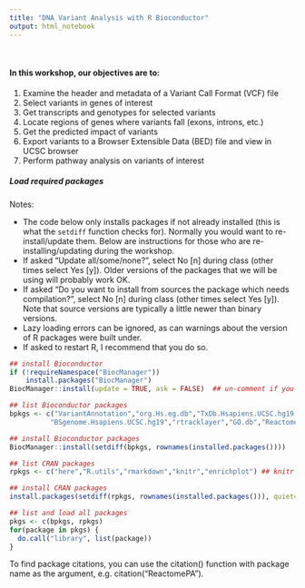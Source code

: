 ```yaml
---
title: "DNA Variant Analysis with R Bioconductor"
output: html_notebook
---
```


<br/>

#### In this workshop, our objectives are to:  

  1. Examine the header and metadata of a Variant Call Format (VCF) file  
  2. Select variants in genes of interest  
  3. Get transcripts and genotypes for selected variants  
  4. Locate regions of genes where variants fall (exons, introns, etc.)  
  5. Get the predicted impact of variants  
  6. Export variants to a Browser Extensible Data (BED) file and view in UCSC browser 
  7. Perform pathway analysis on variants of interest 
<br/>

##### Load required packages

Notes: 

* The code below only installs packages if not already installed (this is what the `setdiff` function checks for). Normally you would want to re-install/update them. Below are instructions for those who are re-installing/updating during the workshop.     
* If asked "Update all/some/none?", select No [n] during class (other times select Yes [y]). Older versions of the packages that we will be using will probably work OK.  
* If asked "Do you want to install from sources the package which needs compilation?", select No [n] during class (other times select Yes [y]). Note that source versions are typically a little newer than binary versions.  
* Lazy loading errors can be ignored, as can warnings about the version of R packages were built under.  
* If asked to restart R, I recommend that you do so.  
 

```r
## install Bioconductor
if (!requireNamespace("BiocManager"))
    install.packages("BiocManager")
BiocManager::install(update = TRUE, ask = FALSE)  ## un-comment if you need to re-install or update 

## list Bioconductor packages
bpkgs <- c("VariantAnnotation","org.Hs.eg.db","TxDb.Hsapiens.UCSC.hg19.knownGene",
          "BSgenome.Hsapiens.UCSC.hg19","rtracklayer","GO.db","ReactomePA")  

## install Bioconductor packages
BiocManager::install(setdiff(bpkgs, rownames(installed.packages()))) 

## list CRAN packages
rpkgs <- c("here","R.utils","rmarkdown","knitr","enrichplot") ## knitr only needed if using R notebooks

## install CRAN packages
install.packages(setdiff(rpkgs, rownames(installed.packages())), quiet=TRUE)

## list and load all packages
pkgs <- c(bpkgs, rpkgs)
for(package in pkgs) {
  do.call("library", list(package))
}

```

To find package citations, you can use the citation() function with package name as the argument, e.g. citation("ReactomePA").